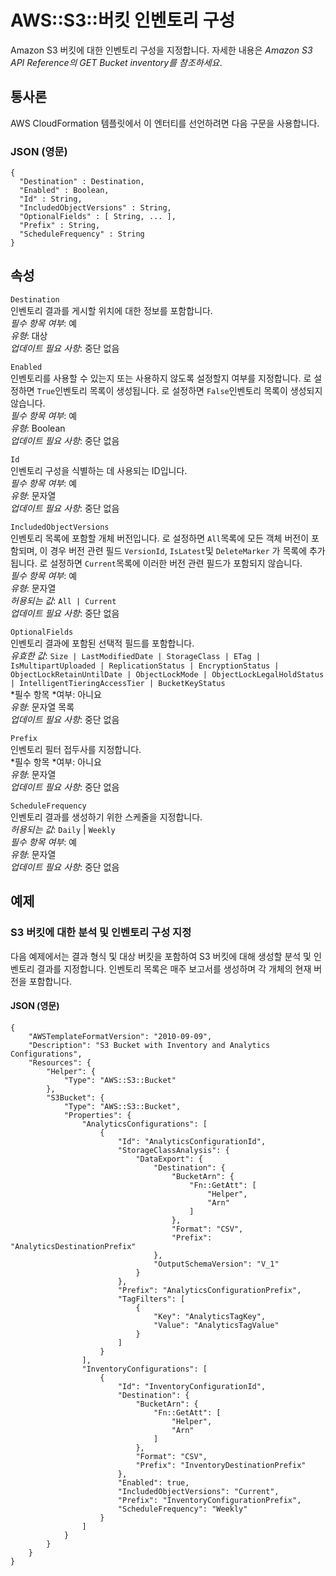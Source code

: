 # AWS::S3::버킷 인벤토리 구성

Amazon S3 버킷에 대한 인벤토리 구성을 지정합니다. 자세한 내용은 _Amazon S3 API Reference의 GET Bucket inventory를 참조하세요_.

## 통사론

AWS CloudFormation 템플릿에서 이 엔터티를 선언하려면 다음 구문을 사용합니다.

### JSON (영문)

```
{
  "Destination" : Destination,
  "Enabled" : Boolean,
  "Id" : String,
  "IncludedObjectVersions" : String,
  "OptionalFields" : [ String, ... ],
  "Prefix" : String,
  "ScheduleFrequency" : String
}
```

## 속성

`Destination`  
인벤토리 결과를 게시할 위치에 대한 정보를 포함합니다.  
_필수 항목 여부_: 예  
_유형_: 대상  
_업데이트 필요 사항_: 중단 없음

`Enabled`  
인벤토리를 사용할 수 있는지 또는 사용하지 않도록 설정할지 여부를 지정합니다. 로 설정하면 `True`인벤토리 목록이 생성됩니다. 로 설정하면 `False`인벤토리 목록이 생성되지 않습니다.  
_필수 항목 여부_: 예  
_유형_: Boolean  
_업데이트 필요 사항_: 중단 없음

`Id`  
인벤토리 구성을 식별하는 데 사용되는 ID입니다.  
_필수 항목 여부_: 예  
_유형_: 문자열  
_업데이트 필요 사항_: 중단 없음

`IncludedObjectVersions`  
인벤토리 목록에 포함할 개체 버전입니다. 로 설정하면 `All`목록에 모든 객체 버전이 포함되며, 이 경우 버전 관련 필드 `VersionId`, `IsLatest`및 `DeleteMarker` 가 목록에 추가됩니다. 로 설정하면 `Current`목록에 이러한 버전 관련 필드가 포함되지 않습니다.  
_필수 항목 여부_: 예  
_유형_: 문자열  
_허용되는 값_: `All | Current`  
_업데이트 필요 사항_: 중단 없음

`OptionalFields`  
인벤토리 결과에 포함된 선택적 필드를 포함합니다.  
_유효한 값_: `Size | LastModifiedDate | StorageClass | ETag | IsMultipartUploaded | ReplicationStatus | EncryptionStatus | ObjectLockRetainUntilDate | ObjectLockMode | ObjectLockLegalHoldStatus | IntelligentTieringAccessTier | BucketKeyStatus`  
*필수 항목 *여부: 아니요  
_유형_: 문자열 목록  
_업데이트 필요 사항_: 중단 없음

`Prefix`  
인벤토리 필터 접두사를 지정합니다.  
*필수 항목 *여부: 아니요  
_유형_: 문자열  
_업데이트 필요 사항_: 중단 없음

`ScheduleFrequency`  
인벤토리 결과를 생성하기 위한 스케줄을 지정합니다.  
_허용되는 값_: `Daily` | `Weekly`  
_필수 항목 여부_: 예  
_유형_: 문자열  
_업데이트 필요 사항_: 중단 없음

## 예제

### S3 버킷에 대한 분석 및 인벤토리 구성 지정

다음 예제에서는 결과 형식 및 대상 버킷을 포함하여 S3 버킷에 대해 생성할 분석 및 인벤토리 결과를 지정합니다. 인벤토리 목록은 매주 보고서를 생성하며 각 개체의 현재 버전을 포함합니다.

#### JSON (영문)

```
{
    "AWSTemplateFormatVersion": "2010-09-09",
    "Description": "S3 Bucket with Inventory and Analytics Configurations",
    "Resources": {
        "Helper": {
            "Type": "AWS::S3::Bucket"
        },
        "S3Bucket": {
            "Type": "AWS::S3::Bucket",
            "Properties": {
                "AnalyticsConfigurations": [
                    {
                        "Id": "AnalyticsConfigurationId",
                        "StorageClassAnalysis": {
                            "DataExport": {
                                "Destination": {
                                    "BucketArn": {
                                        "Fn::GetAtt": [
                                            "Helper",
                                            "Arn"
                                        ]
                                    },
                                    "Format": "CSV",
                                    "Prefix": "AnalyticsDestinationPrefix"
                                },
                                "OutputSchemaVersion": "V_1"
                            }
                        },
                        "Prefix": "AnalyticsConfigurationPrefix",
                        "TagFilters": [
                            {
                                "Key": "AnalyticsTagKey",
                                "Value": "AnalyticsTagValue"
                            }
                        ]
                    }
                ],
                "InventoryConfigurations": [
                    {
                        "Id": "InventoryConfigurationId",
                        "Destination": {
                            "BucketArn": {
                                "Fn::GetAtt": [
                                    "Helper",
                                    "Arn"
                                ]
                            },
                            "Format": "CSV",
                            "Prefix": "InventoryDestinationPrefix"
                        },
                        "Enabled": true,
                        "IncludedObjectVersions": "Current",
                        "Prefix": "InventoryConfigurationPrefix",
                        "ScheduleFrequency": "Weekly"
                    }
                ]
            }
        }
    }
}
```
